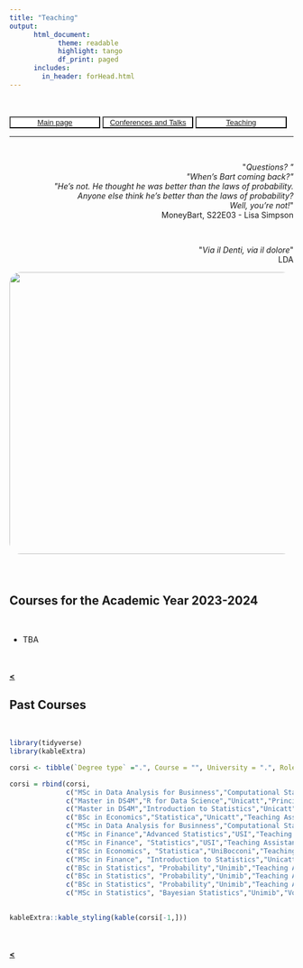 ```yaml
---
title: "Teaching"
output: 
      html_document:
            theme: readable
            highlight: tango
            df_print: paged
      includes:
        in_header: forHead.html
---
```


<br>
<br>
<button type="button" name="button" class="btn" style="background-color:white;color:blue;width: 32%;">[Main page](/index)</button>
<button type="button" name="button" class="btn" style="background-color:white;color:blue;width: 32%;">[Conferences and Talks](/Rmarkdowns/ConferencesAndTalks)</button>
<button type="button" name="button" class="btn" style="background-color:white;color:blue;width: 32%;">[Teaching](/Rmarkdowns/Teaching)
</button>
<br>

***

<br>


<div style="text-align: right"> <p>&quot;<em>Questions? &quot; <br>&quot;When's Bart coming back?&quot;<br> &quot;He's not. He thought he was better than the laws of probability. <br>Anyone else think he's better than the laws of probability? <br>Well, you're not!</em>&quot; <br>MoneyBart, S22E03 - Lisa Simpson</p>
</div>

<br>

<div style="text-align: right"> <p>&quot;<em>Via il Denti, via il dolore</em>&quot; <br>LDA</p>
<img style ="border-radius: 20px;
  " src="images/smvs.jpg?raw=true" width="600" height="500"/>
</div>

<br>


# {.tabset .tabset-fade}


## Courses for the Academic Year 2023-2024

<br>

* TBA


   
<br>     
[**<**](/index)
 

## Past Courses

<br>

```r
library(tidyverse)
library(kableExtra)
```

```r
corsi <- tibble(`Degree type` =".", Course = "", University = ".", Role = "",`AY` = ".", Hours = ".", Language = ".")

corsi = rbind(corsi,
              c("MSc in Data Analysis for Businness","Computational Statistics","Unicatt","Principal Instructor + TA", "22-23", "80", "Eng"),
              c("Master in DS4M","R for Data Science","Unicatt","Principal Instructor", "22-23", "7", "Eng"),
              c("Master in DS4M","Introduction to Statistics","Unicatt","Principal Instructor", "22-23", "14", "Eng"),
              c("BSc in Economics","Statistica","Unicatt","Teaching Assistant", "22-23", "24", "Ita"),
              c("MSc in Data Analysis for Businness","Computational Statistics","Unicatt","Lab Instructor", "21-22", "20", "Eng"),
              c("MSc in Finance","Advanced Statistics","USI","Teaching Assistant", "19-20", "15", "Eng"),
              c("MSc in Finance", "Statistics","USI","Teaching Assistant", "18-19", "15", "Eng"),
              c("BSc in Economics", "Statistica","UniBocconi","Teaching Assistant", "17-18", "24", "Ita"),
              c("MSc in Finance", "Introduction to Statistics","Unicatt","Principal Instructor", "17-18", "15", "Eng"),
              c("BSc in Statistics", "Probability","Unimib","Teaching Assistant", "17-18", "34", "Ita"),
              c("BSc in Statistics", "Probability","Unimib","Teaching Assistant", "16-17", "34", "Ita"),
              c("BSc in Statistics", "Probability","Unimib","Teaching Assistant", "15-16", "34", "Ita"),
              c("MSc in Statistics", "Bayesian Statistics","Unimib","Volounteer Teaching Assistant", "16-17", "8", "Ita"))
             

kableExtra::kable_styling(kable(corsi[-1,]))
```

<!--
1. [Apr 19 – Jul 20] Lab instructor (20h), MSc course in **Computational Statistics** (Eng)  
@ *Università Cattolica del Sacro Cuore, Milan*  

1. [Sep 19 – Jan 20] Teaching Assistant, MSc course in **Advanced Statistics** (Eng)  
@ *USI - Universtà della Svizzera italiana*  

1. [Sep 18 – Jan 19] Teaching Assistant, MSc course in **Statistics** (Eng)  
@ *USI - Universtà della Svizzera italiana, Lugano*  

1. [Sep 17 – Jun 18] Teaching Assistant, BSc course in **Statistics** (Eng)  
@ *Bocconi University, Milan*  

1. [Sep 17] Principal Instructor, MSc precourse in **Statistics** (15h, Eng)  
@ *Università Cattolica del Sacro Cuore, Milan*  

1. [Nov 15 – Jan 21] Teaching Assistant and Academic Tutor, BSc course in **Probability** (Ita)  
@ *University of Milano-Bicocca*, Author of the course notes  

1. [Oct 16 – Dec 17] Volunteer Academic Tutor, MSc course in **Bayesian Statistics** (Ita)  
@  *University of Milano-Bicocca*
-->


   
<br>     
[**<**](/index)
 
